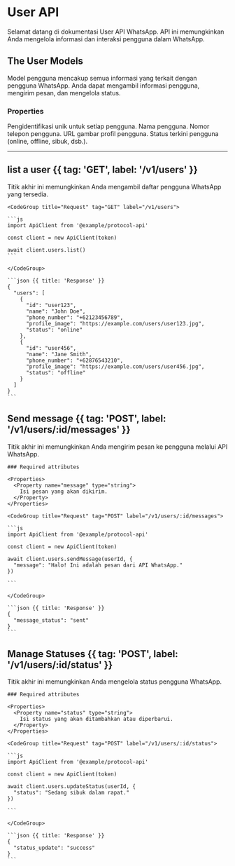 # User API

Selamat datang di dokumentasi User API WhatsApp. API ini memungkinkan Anda mengelola informasi dan interaksi pengguna dalam WhatsApp.

## The User Models

Model pengguna mencakup semua informasi yang terkait dengan pengguna WhatsApp. Anda dapat mengambil informasi pengguna, mengirim pesan, dan mengelola status.

### Properties

<Properties>
  <Property name="id" type="string">
    Pengidentifikasi unik untuk setiap pengguna.
  </Property>
  <Property name="name" type="string">
    Nama pengguna.
  </Property>
  <Property name="phone_number" type="string">
    Nomor telepon pengguna.
  </Property>
  <Property name="profile_image" type="string">
    URL gambar profil pengguna.
  </Property>
  <Property name="status" type="string">
    Status terkini pengguna (online, offline, sibuk, dsb.).
  </Property>
</Properties>

---

## list a user {{ tag: 'GET', label: '/v1/users' }}

<Row>
  <Col>

Titik akhir ini memungkinkan Anda mengambil daftar pengguna WhatsApp yang tersedia.

  </Col>
  <Col sticky>

    <CodeGroup title="Request" tag="GET" label="/v1/users">

    ```js
    import ApiClient from '@example/protocol-api'

    const client = new ApiClient(token)

    await client.users.list()
    ```

    </CodeGroup>

    ```json {{ title: 'Response' }}
    {
      "users": [
        {
          "id": "user123",
          "name": "John Doe",
          "phone_number": "+62123456789",
          "profile_image": "https://example.com/users/user123.jpg",
          "status": "online"
        },
        {
          "id": "user456",
          "name": "Jane Smith",
          "phone_number": "+62876543210",
          "profile_image": "https://example.com/users/user456.jpg",
          "status": "offline"
        }
      ]
    }
    ```

  </Col>
</Row>

## Send message {{ tag: 'POST', label: '/v1/users/:id/messages' }}

<Row>
  <Col>

Titik akhir ini memungkinkan Anda mengirim pesan ke pengguna melalui API WhatsApp.

    ### Required attributes

    <Properties>
      <Property name="message" type="string">
        Isi pesan yang akan dikirim.
      </Property>
    </Properties>

  </Col>
  <Col sticky>

    <CodeGroup title="Request" tag="POST" label="/v1/users/:id/messages">

    ```js
    import ApiClient from '@example/protocol-api'

    const client = new ApiClient(token)

    await client.users.sendMessage(userId, {
      "message": "Halo! Ini adalah pesan dari API WhatsApp."
    })

    ```

    </CodeGroup>

    ```json {{ title: 'Response' }}
    {
      "message_status": "sent"
    }
    ```

  </Col>
</Row>

## Manage Statuses {{ tag: 'POST', label: '/v1/users/:id/status' }}

<Row>
  <Col>

Titik akhir ini memungkinkan Anda mengelola status pengguna WhatsApp.

    ### Required attributes

    <Properties>
      <Property name="status" type="string">
        Isi status yang akan ditambahkan atau diperbarui.
      </Property>
    </Properties>

  </Col>
  <Col sticky>

    <CodeGroup title="Request" tag="POST" label="/v1/users/:id/status">

    ```js
    import ApiClient from '@example/protocol-api'

    const client = new ApiClient(token)

    await client.users.updateStatus(userId, {
      "status": "Sedang sibuk dalam rapat."
    })

    ```

    </CodeGroup>

    ```json {{ title: 'Response' }}
    {
      "status_update": "success"
    }
    ```

  </Col>
</Row>
